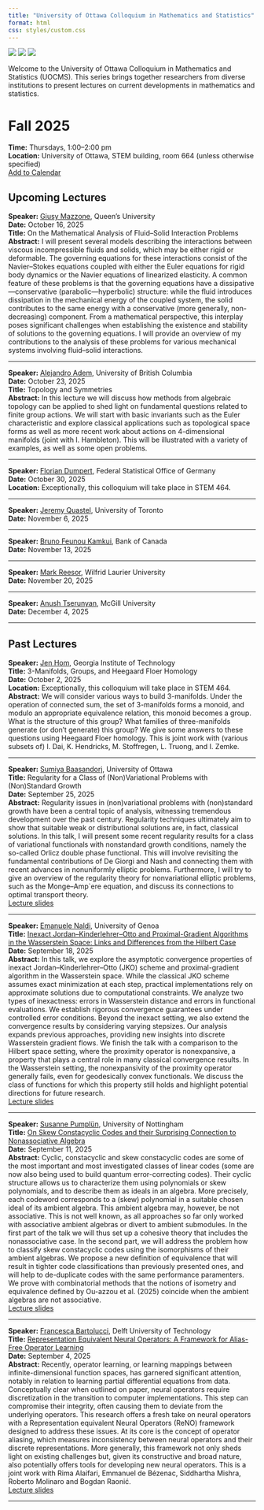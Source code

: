 ```yaml
---
title: "University of Ottawa Colloquium in Mathematics and Statistics"
format: html
css: styles/custom.css
---
```


<div class="logos">
  <img src="logos/uo.png">
  <img src="logos/crm.png">
  <img src="logos/timc.png">
</div>

Welcome to the University of Ottawa Colloquium in Mathematics and Statistics (UOCMS). This series brings together researchers from diverse institutions to present lectures on current developments in mathematics and statistics.

# Fall 2025  
**Time:** Thursdays, 1:00–2:00 pm  
**Location:** University of Ottawa, STEM building, room 664 (unless otherwise specified)  
[Add to Calendar](calendar/uocms_fall2025.ics)

## Upcoming Lectures


**Speaker:** [Giusy Mazzone](https://mast.queensu.ca/~gmazzone/index.html), Queen's University  
**Date:** October 16, 2025  
**Title:** On the Mathematical Analysis of Fluid–Solid Interaction Problems  
**Abstract:** I will present several models describing the interactions between
viscous incompressible fluids and solids, which may be either rigid or
deformable. The governing equations for these interactions consist of the
Navier–Stokes equations coupled with either the Euler equations for rigid body
dynamics or the Navier equations of linearized elasticity. A common feature of
these problems is that the governing equations have a dissipative—conservative
(parabolic—hyperbolic) structure: while the fluid introduces dissipation in the
mechanical energy of the coupled system, the solid contributes to the same
energy with a conservative (more generally, non-decreasing) component. From a
mathematical perspective, this interplay poses significant challenges when
establishing the existence and stability of solutions to the governing
equations. I will provide an overview of my contributions to the analysis of
these problems for various mechanical systems involving fluid–solid
interactions.

---

**Speaker:** [Alejandro Adem](https://personal.math.ubc.ca/~adem/), University of British Columbia  
**Date:** October 23, 2025  
**Title:** Topology and Symmetries  
**Abstract:** In this lecture we will discuss how methods from algebraic topology can be applied to shed light on fundamental
 questions related to finite group actions. We will start with basic invariants such as the Euler characteristic and explore
  classical applications such as topological space forms as well as more recent work about actions on 4-dimensional manifolds
   (joint with I. Hambleton). This will be illustrated with a variety of examples, as well as some open problems.

---

**Speaker:** [Florian Dumpert](https://scholar.google.com/citations?user=Ry3IviAAAAAJ&hl=de), Federal Statistical Office of Germany  
**Date:** October 30, 2025  
**Location:** Exceptionally, this colloquium will take place in STEM 464.  

---

**Speaker:** [Jeremy Quastel](https://www.math.toronto.edu/quastel/), University of Toronto  
**Date:** November 6, 2025  

---

**Speaker:** [Bruno Feunou Kamkui](https://sites.google.com/view/bruno-feunou/home), Bank of Canada  
**Date:** November 13, 2025  

---

**Speaker:** [Mark Reesor](https://www.wlu.ca/academics/faculties/faculty-of-science/faculty-profiles/mark-reesor/index.html), Wilfrid Laurier University  
**Date:** November 20, 2025  

---

**Speaker:** [Anush Tserunyan](https://www.math.mcgill.ca/atserunyan/), McGill University  
**Date:** December 4, 2025  

---

## Past Lectures

**Speaker:** [Jen Hom](https://jhom6.math.gatech.edu/), Georgia Institute of Technology  
**Title:** 3-Manifolds, Groups, and Heegaard Floer Homology  
**Date:** October 2, 2025  
**Location:** Exceptionally, this colloquium will take place in STEM 464.  
**Abstract:** We will consider various ways to build 3-manifolds. Under the operation of connected sum, 
the set of 3-manifolds forms a monoid, and modulo an appropriate equivalence relation, this monoid becomes
 a group. What is the structure of this group? What families of three-manifolds generate (or don’t generate) 
 this group? We give some answers to these questions using Heegaard Floer homology. This is joint work with
  (various subsets of) I. Dai, K. Hendricks, M. Stoffregen, L. Truong, and I. Zemke.  

---

**Speaker:** [Sumiya Baasandorj](https://scholar.google.com/citations?user=QyoI7fQAAAAJ&hl=en), University of Ottawa  
**Title:** Regularity for a Class of (Non)Variational Problems with (Non)Standard Growth  
**Date:** September 25, 2025  
**Abstract:** Regularity issues in (non)variational problems with (non)standard growth have been
a central topic of analysis, witnessing tremendous development over the past century.
Regularity techniques ultimately aim to show that suitable weak or distributional solutions
are, in fact, classical solutions. In this talk, I will present some recent regularity
results for a class of variational functionals with nonstandard growth conditions,
namely the so-called Orlicz double phase functional. This will involve revisiting the
fundamental contributions of De Giorgi and Nash and connecting them with recent advances
in nonuniformly elliptic problems. Furthermore, I will try to give an overview of
the regularity theory for nonvariational elliptic problems, such as the Monge–Amp`ere
equation, and discuss its connections to optimal transport theory.  
[Lecture slides](slides/Baasandorj.pdf)  

---

**Speaker:** [Emanuele Naldi](https://sites.google.com/view/emanuelenaldi/home-page), University of Genoa  
**Title:** [Inexact Jordan–Kinderlehrer–Otto and Proximal-Gradient Algorithms in the Wasserstein Space: Links and Differences from the Hilbert Case](https://arxiv.org/abs/2505.23517)  
**Date:** September 18, 2025  
**Abstract:** In this talk, we explore the asymptotic convergence properties
of inexact Jordan–Kinderlehrer–Otto (JKO) scheme and proximal-gradient
algorithm in the Wasserstein space. While the classical JKO scheme
assumes exact minimization at each step, practical implementations rely
on approximate solutions due to computational constraints. We analyze
two types of inexactness: errors in Wasserstein distance and errors in
functional evaluations. We establish rigorous convergence guarantees
under controlled error conditions. Beyond the inexact setting, we also
extend the convergence results by considering varying stepsizes. Our
analysis expands previous approaches, providing new insights into
discrete Wasserstein gradient flows. We finish the talk with a comparison to the Hilbert space setting, where
the proximity operator is nonexpansive, a property that plays a central
role in many classical convergence results. In the Wasserstein setting,
the nonexpansivity of the proximity operator generally fails, even for
geodesically convex functionals. We discuss the class of functions for
which this property still holds and highlight potential directions for
future research.  
[Lecture slides](slides/Naldi.pdf)  

---

**Speaker:** [Susanne Pumplün](https://www.nottingham.ac.uk/mathematics/people/susanne.pumpluen), University of Nottingham  
**Title:** [On Skew Constacyclic Codes and their Surprising Connection to Nonassociative Algebra](https://arxiv.org/html/2508.06695v1)  
**Date:** September 11, 2025  
**Abstract:** Cyclic, constacyclic and skew constacyclic codes are some of the most important and 
most investigated classes of linear codes (some are now also being used to build quantum 
error-correcting codes). Their cyclic structure allows us to characterize them using polynomials 
or skew polynomials, and to describe them as ideals in an algebra. More precisely, each codeword 
corresponds to a (skew) polynomial in a suitable chosen ideal of its ambient algebra. This ambient algebra may, 
however, be not associative. This is not well known, as all approaches 
so far only worked with associative ambient algebras or divert to ambient submodules. In the first part of the 
talk we will thus set up a cohesive theory that includes the nonassociative case. In the second part, we will address the problem how to classify skew constacyclic codes using the isomorphisms of their ambient algebras. We propose a new definition of equivalence that will result in tighter code classifications than previously presented ones, and will help to de-duplicate codes with the same performance paramenters. We prove with combinatorial methods that the notions of isometry and equivalence defined by Ou-azzou et al. (2025) coincide when the ambient algebras are not associative.  
[Lecture slides](slides/Pumpluen.pdf)  

---

**Speaker:** [Francesca Bartolucci](https://sites.google.com/view/bartoluccifrancesca), Delft University of Technology    
**Title:** [Representation Equivalent Neural Operators: A Framework for Alias-Free Operator Learning](https://arxiv.org/abs/2305.19913)  
**Date:** September 4, 2025  
**Abstract:** Recently, operator learning, or learning mappings between infinite-dimensional 
function spaces, has garnered significant attention, notably in relation to learning partial 
differential equations from data. Conceptually clear when outlined on paper, neural operators 
require discretization in the transition to computer implementations. This step can compromise 
their integrity, often causing them to deviate from the underlying operators. This research 
offers a fresh take on neural operators with a Representation equivalent Neural Operators (ReNO) 
framework designed to address these issues. At its core is the concept of operator aliasing, 
which measures inconsistency between neural operators and their discrete representations. More 
generally, this framework not only sheds light on existing challenges but, given its 
constructive and broad nature, also potentially offers tools for developing new neural 
operators. This is a joint work with Rima Alaifari, Emmanuel de Bézenac, Siddhartha Mishra, 
Roberto Molinaro and Bogdan Raonić.  
[Lecture slides](slides/Bartolucci.pdf)  

---
